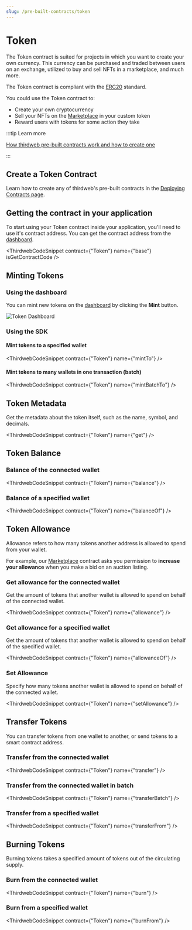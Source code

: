 ```yaml
---
slug: /pre-built-contracts/token
---
```



# Token

The Token contract is suited for projects in which you want to create your own currency. This currency can be purchased and traded between users on an exchange, utilized to buy and sell NFTs in a marketplace, and much more.

The Token contract is compliant with the [ERC20](https://eips.ethereum.org/EIPS/eip-20) standard.

You could use the Token contract to:

- Create your own cryptocurrency
- Sell your NFTs on the [Marketplace](/pre-built-contracts/marketplace) in your custom token
- Reward users with tokens for some action they take

:::tip Learn more

[How thirdweb pre-built contracts work and how to create one](/pre-built-contracts)

:::

## Create a Token Contract

Learn how to create any of thirdweb's pre-built contracts in the [Deploying Contracts page](/getting-started/deploying-contracts).

## Getting the contract in your application

To start using your Token contract inside your application, you'll need to use it's contract address. You can get the contract address from the [dashboard](https://thirdweb.com/dashboard).

<ThirdwebCodeSnippet contract={"Token"} name={"base"} isGetContractCode />

## Minting Tokens

### Using the dashboard

You can mint new tokens on the [dashboard](https://thirdweb.com/dashboard) by clicking the **Mint** button.

![Token Dashboard](./assets/token-dashboard.png)

### Using the SDK

#### Mint tokens to a specified wallet

<ThirdwebCodeSnippet contract={"Token"} name={"mintTo"} />

#### Mint tokens to many wallets in one transaction (batch)

<ThirdwebCodeSnippet contract={"Token"} name={"mintBatchTo"} />

## Token Metadata

Get the metadata about the token itself, such as the name, symbol, and decimals.

<ThirdwebCodeSnippet contract={"Token"} name={"get"} />

## Token Balance

### Balance of the connected wallet

<ThirdwebCodeSnippet contract={"Token"} name={"balance"} />

### Balance of a specified wallet

<ThirdwebCodeSnippet contract={"Token"} name={"balanceOf"} />

## Token Allowance

Allowance refers to how many tokens another address is allowed to spend from your wallet.

For example, our [Marketplace](/pre-built-contracts/marketplace) contract asks you permission to **increase your allowance** when you make a bid on an auction listing.

### Get allowance for the connected wallet

Get the amount of tokens that another wallet is allowed to spend on behalf of the connected wallet.

<ThirdwebCodeSnippet contract={"Token"} name={"allowance"} />

### Get allowance for a specified wallet

Get the amount of tokens that another wallet is allowed to spend on behalf of the specified wallet.

<ThirdwebCodeSnippet contract={"Token"} name={"allowanceOf"} />

### Set Allowance

Specify how many tokens another wallet is allowed to spend on behalf of the connected wallet.

<ThirdwebCodeSnippet contract={"Token"} name={"setAllowance"} />

## Transfer Tokens

You can transfer tokens from one wallet to another, or send tokens to a smart contract address.

### Transfer from the connected wallet

<ThirdwebCodeSnippet contract={"Token"} name={"transfer"} />

### Transfer from the connected wallet in batch

<ThirdwebCodeSnippet contract={"Token"} name={"transferBatch"} />

### Transfer from a specified wallet

<ThirdwebCodeSnippet contract={"Token"} name={"transferFrom"} />

## Burning Tokens

Burning tokens takes a specified amount of tokens out of the circulating supply.

### Burn from the connected wallet

<ThirdwebCodeSnippet contract={"Token"} name={"burn"} />

### Burn from a specified wallet

<ThirdwebCodeSnippet contract={"Token"} name={"burnFrom"} />
